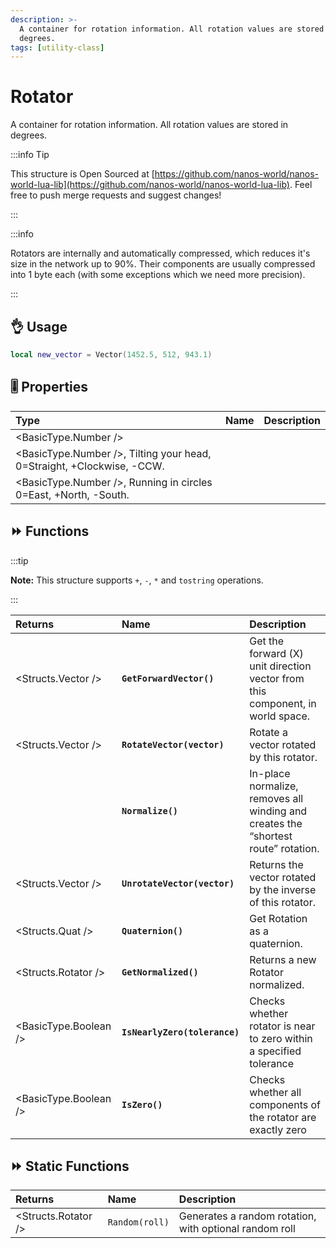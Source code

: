 ```yaml
---
description: >-
  A container for rotation information. All rotation values are stored in
  degrees.
tags: [utility-class]
---
```


# Rotator

A container for rotation information. All rotation values are stored in degrees.


:::info Tip

This structure is Open Sourced at [https://github.com/nanos-world/nanos-world-lua-lib](https://github.com/nanos-world/nanos-world-lua-lib). Feel free to push merge requests and suggest changes!

:::

:::info

Rotators are internally and automatically compressed, which reduces it's size in the network up to 90%. Their components are usually compressed into 1 byte each (with some exceptions which we need more precision).

:::

## 👌 Usage

```lua
local new_vector = Vector(1452.5, 512, 943.1)
```

## 🎚 Properties

| **Type** | **Name** | **Description** |
| :--- | :--- | :--- |
| <BasicType.Number /> |
| <BasicType.Number />, Tilting your head, 0=Straight, +Clockwise, -CCW. |
| <BasicType.Number />, Running in circles 0=East, +North, -South. |

## ⏩ Functions

:::tip

**Note:** This structure supports `+`, `-`, `*` and `tostring` operations.

:::

| **Returns** | **Name** | **Description** |
| :--- | :--- | :--- |
| <Structs.Vector /> | **`GetForwardVector()`** | Get the forward (X) unit direction vector from this component, in world space. |
| <Structs.Vector /> | **`RotateVector(vector)`** | Rotate a vector rotated by this rotator. |
|  | **`Normalize()`** | In-place normalize, removes all winding and creates the “shortest route” rotation. |
| <Structs.Vector /> | **`UnrotateVector(vector)`** | Returns the vector rotated by the inverse of this rotator. |
| <Structs.Quat /> | **`Quaternion()`** | Get Rotation as a quaternion. |
| <Structs.Rotator /> | **`GetNormalized()`** | Returns a new Rotator normalized. |
| <BasicType.Boolean /> | **`IsNearlyZero(tolerance)`** | Checks whether rotator is near to zero within a specified tolerance |
| <BasicType.Boolean /> | **`IsZero()`** | Checks whether all components of the rotator are exactly zero |


## ⏩ Static Functions

| **Returns** | **Name** | **Description** |
| :--- | :--- | :--- |
| <Structs.Rotator /> | `Random(roll)` | Generates a random rotation, with optional random roll |
